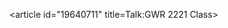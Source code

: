 <article id="19640711" title=Talk:GWR 2221 Class>
	<talkpage id="19640711" title="Talk:GWR 2221 Class">
{{WikiProject Trains|class=start|importance=low|unref=yes|locos=yes|UK=yes|UK-importance=low}}
	</talkpage>
</article>